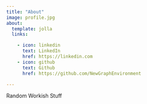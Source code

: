 ```yaml
---
title: "About"
image: profile.jpg
about:
  template: jolla
  links:

    - icon: linkedin
      text: LinkedIn
      href: https://linkedin.com
    - icon: github
      text: Github
      href: https://github.com/NewGraphEnvironment

---
```


Random Workish Stuff
